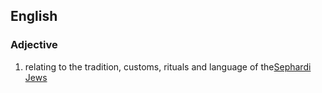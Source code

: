 ==English==
===Adjective===
#relating to the tradition, customs, rituals and language of the[[Sephardi]] [[Jew]]s